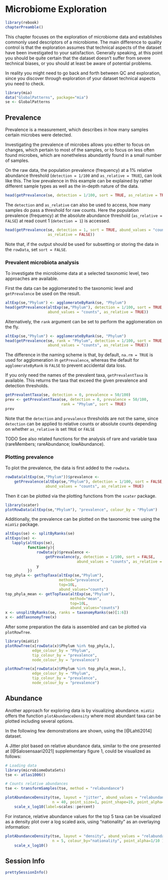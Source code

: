 # Microbiome Exploration {#microbiome-exploration}

```r
library(rebook)
chapterPreamble()
```

This chapter focuses on the exploration of microbiome data and establishes 
commonly used descriptors of a microbiome. The main difference to quality
control is that the exploration assumes that technical aspects of the dataset
have been investigated to your satisfaction. Generally speaking, at this point 
you should be quite certain that the dataset doesn't suffer from severe 
technical biases, or you should at least be aware of potential problems.

In reality you might need to go back and forth between QC and exploration, 
since you discover through exploration of your dataset technical aspects you 
need to check.

```r
library(mia)
data("GlobalPatterns", package="mia")
se <- GlobalPatterns 
```

## Prevalence

Prevalence is a measurement, which describes in how many samples certain
microbes were detected.

Investigating the prevalence of microbes allows you either to focus on changes,
which pertain to most of the samples, or to focus on less often found microbes,
which are nonetheless abundantly found in a small number of samples.

On the raw data, the population prevalence (frequency) at a 1% relative
abundance threshold (`detection = 1/100` and `as_relative = TRUE`), can look
like this. The low prevalence in this example can be explained by rather
different sample types as well as the in-depth nature of the data.

```r
head(getPrevalence(se, detection = 1/100, sort = TRUE, as_relative = TRUE))
```

The `detection` and `as_relative` can also be used to access, how many samples
do pass a threshold for raw counts. Here the population prevalence (frequency) 
at the absolute abundance threshold (`as_relative = FALSE`) at read count 1
(`detection = 1`) is accessed.

```r
head(getPrevalence(se, detection = 1, sort = TRUE, abund_values = "counts",
                   as_relative = FALSE))
```

Note that, if the output should be used for subsetting or storing the data in 
the `rowData`, set `sort = FALSE`.

### Prevalent microbiota analysis

To investigate the microbiome data at a selected taxonomic level, two 
approaches are available.

First the data can be agglomerated to the taxonomic level and `getPrevalence` 
be used on the result.

```r
altExp(se,"Phylum") <- agglomerateByRank(se, "Phylum")
head(getPrevalence(altExp(se,"Phylum"), detection = 1/100, sort = TRUE,
                   abund_values = "counts", as_relative = TRUE))

```

Alternatively, the `rank` argument can be set to perform the agglomeration on
the fly.

```r
altExp(se,"Phylum") <- agglomerateByRank(se, "Phylum")
head(getPrevalence(se, rank = "Phylum", detection = 1/100, sort = TRUE,
                   abund_values = "counts", as_relative = TRUE))
```

The difference in the naming scheme is that, by default, `na.rm = TRUE` is used
for agglomeration in `getPrevalence`, whereas the default for 
`agglomerateByRank` is `FALSE` to prevent accidental data loss.

If you only need the names of the prevalent taxa, `getPrevalentTaxa` is
available. This returns the taxa that exceed the given prevalence and detection
thresholds.

```r
getPrevalentTaxa(se, detection = 0, prevalence = 50/100)
prev <- getPrevalentTaxa(se, detection = 0, prevalence = 50/100,
                         rank = "Phylum", sort = TRUE)
prev
```

Note that the `detection` and `prevalence` thresholds are not the same, since
`detection` can be applied to relative counts or absolute counts depending on 
whether `as_relative` is set `TRUE` or `FALSE`

TODO
See also related functions for the analysis of rare and variable taxa
(rareMembers; rareAbundance; lowAbundance). 

### Plotting prevalence

To plot the prevalence, the data is first added to the `rowData`.

```r
rowData(altExp(se,"Phylum"))$prevalence <- 
    getPrevalence(altExp(se,"Phylum"), detection = 1/100, sort = FALSE,
                  abund_values = "counts", as_relative = TRUE)
```

Then it can be plotted via the plotting functions from the `scater` package.
 
```r
library(scater)
plotRowData(altExp(se,"Phylum"), "prevalence", colour_by = "Phylum")
```

Additionally, the prevalence can be plotted on the taxonomic tree using the
`miaViz` package.

```r
altExps(se) <- splitByRanks(se)
altExps(se) <-
   lapply(altExps(se),
          function(y){
              rowData(y)$prevalence <- 
                  getPrevalence(y, detection = 1/100, sort = FALSE,
                                abund_values = "counts", as_relative = TRUE)
              y
          })
top_phyla <- getTopTaxa(altExp(se,"Phylum"),
                        method="prevalence",
                        top=10L,
                        abund_values="counts")
top_phyla_mean <- getTopTaxa(altExp(se,"Phylum"),
                             method="mean",
                             top=10L,
                             abund_values="counts")
x <- unsplitByRanks(se, ranks = taxonomyRanks(se)[1:6])
x <- addTaxonomyTree(x)
```
 
After some preparation the data is assembled and can be plotted via 
`plotRowTree`.

```r
library(miaViz)
plotRowTree(x[rowData(x)$Phylum %in% top_phyla,],
            edge_colour_by = "Phylum",
            tip_colour_by = "prevalence",
            node_colour_by = "prevalence")
```
```r
plotRowTree(x[rowData(x)$Phylum %in% top_phyla_mean,],
            edge_colour_by = "Phylum",
            tip_colour_by = "prevalence",
            node_colour_by = "prevalence")
```

## Abundance

Another approach for exploring data is by visualizing abundance. `miaViz` offers
the function `plotAbundanceDensity` where most abundant taxa can be plotted 
including several options.

In the following few demonstrations are shown, using the 
[@Lahti2014] dataset.

A Jitter plot based on relative abundance data, similar to the one presented at 
[@Salosensaari2021] supplementary figure 1, could be visualized as follows: 

```r
# Loading data
library(microbiomeDataSets)
tse <- atlas1006()

# Counts relative abundances
tse <- transformSamples(tse, method = "relabundance")

plotAbundanceDensity(tse, layout = "jitter", abund_values = "relabundance",
                     n = 40, point_size=1, point_shape=19, point_alpha=0.1) + 
    scale_x_log10(label=scales::percent)
```

For instance, relative abundance values for the top 5 taxa can be visualized as a
density plot over a log scaled axis, using "nationality" as an overlaying information:

```r
plotAbundanceDensity(tse, layout = "density", abund_values = "relabundance",
                     n = 5, colour_by="nationality", point_alpha=1/10 ) +
    scale_x_log10()
```
## Session Info {-}

```r
prettySessionInfo()
```
